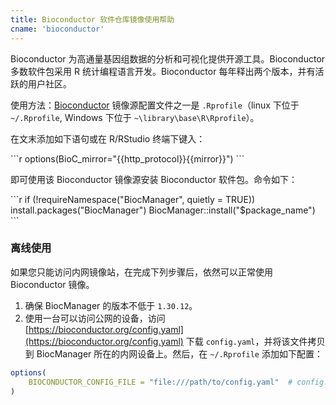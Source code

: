 ```yaml
---
title: Bioconductor 软件仓库镜像使用帮助
cname: 'bioconductor'
---
```


Bioconductor 为高通量基因组数据的分析和可视化提供开源工具。Bioconductor 多数软件包采用 R 统计编程语言开发。Bioconductor 每年释出两个版本，并有活跃的用户社区。

使用方法：[Bioconductor](https://www.bioconductor.org) 镜像源配置文件之一是 `.Rprofile`（linux 下位于 `~/.Rprofile`, Windows 下位于 `~\library\base\R\Rprofile`）。

在文末添加如下语句或在 R/RStudio 终端下键入：

<CodeBlock>
```r
options(BioC_mirror="{{http_protocol}}{{mirror}}")
```
</CodeBlock>

即可使用该 Bioconductor 镜像源安装 Bioconductor 软件包。命令如下：

<CodeBlock>
```r
if (!requireNamespace("BiocManager", quietly = TRUE))
    install.packages("BiocManager")
BiocManager::install("$package_name")
```
</CodeBlock>


### 离线使用

如果您只能访问内网镜像站，在完成下列步骤后，依然可以正常使用 Bioconductor 镜像。
1. 确保 BiocManager 的版本不低于 `1.30.12`。
2. 使用一台可以访问公网的设备，访问 [https://bioconductor.org/config.yaml](https://bioconductor.org/config.yaml) 下载 `config.yaml`，并将该文件拷贝到 BiocManager 所在的内网设备上。然后，在 `~/.Rprofile` 添加如下配置：

```r
options(
    BIOCONDUCTOR_CONFIG_FILE = "file:///path/to/config.yaml"  # config.yaml 所在的路径
)
```
